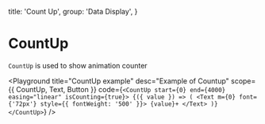 
  title: 'Count Up',
  group: 'Data Display',
}

# CountUp

`CountUp` is used to show animation counter

<Playground
  title="CountUp example"
  desc="Example of Countup"
  scope={{ CountUp, Text, Button }}
  code={`
<CountUp start={0} end={4000} easing="linear" isCounting={true}>
  {({ value }) => (
    <Text m={0} font={'72px'} style={{ fontWeight: '500' }}>
      {value}+
    </Text>
  )}
</CountUp>
`}
/>

<Attributes component="CountUp" edit="/app/components/count-up.mdx"></Attributes>
